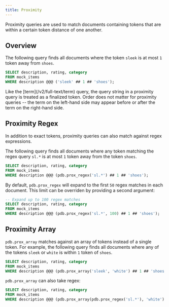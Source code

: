 ```yaml
---
title: Proximity
---
```


Proximity queries are used to match documents containing tokens that are within a certain token distance of one another.

## Overview

The following query finds all documents where the token `sleek` is at most `1` token away from `shoes`.

```sql
SELECT description, rating, category
FROM mock_items
WHERE description @@@ ('sleek' ## 1 ## 'shoes');
```

<Note>
  Like the [term](/v2/full-text/term) query, the query string in a proximity
  query is treated as a finalized token.
</Note>

<Note>
  Order does not matter for proximity queries -- the term on the left-hand side
  may appear before or after the term on the right-hand side.
</Note>

## Proximity Regex

In addition to exact tokens, proximity queries can also match against regex expressions.

The following query finds all documents where any token matching the regex query `sl.*` is at most `1` token away
from the token `shoes`.

```sql
SELECT description, rating, category
FROM mock_items
WHERE description @@@ (pdb.prox_regex('sl.*') ## 1 ## 'shoes');
```

By default, `pdb.prox_regex` will expand to the first `50` regex matches in each document. This limit can be overriden
by providing a second argument:

```sql
-- Expand up to 100 regex matches
SELECT description, rating, category
FROM mock_items
WHERE description @@@ (pdb.prox_regex('sl.*', 100) ## 1 ## 'shoes');
```

## Proximity Array

`pdb.prox_array` matches against an array of tokens instead of a single token. For example, the following query finds all
documents where any of the tokens `sleek` or `white` is within `1` token of `shoes`.

```sql
SELECT description, rating, category
FROM mock_items
WHERE description @@@ (pdb.prox_array('sleek', 'white') ## 1 ## 'shoes');
```

`pdb.prox_array` can also take regex:

```sql
SELECT description, rating, category
FROM mock_items
WHERE description @@@ (pdb.prox_array(pdb.prox_regex('sl.*'), 'white') ## 1 ## 'shoes');
```
